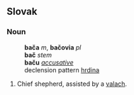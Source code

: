 ==Slovak==
===Noun===
:'''bača''' ''m'', '''bačovia''' ''pl''
:'''bač''' ''stem''
:'''baču''' ''[[accusative]]''
:declension pattern [[Slovak declension pattern hrdina|hrdina]]
# Chief shepherd, assisted by a [[valach]].